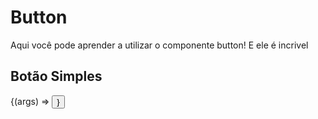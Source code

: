 

<Meta title="Components/Commons/Button" component={Button} />

# Button 

Aqui você pode aprender a utilizar o componente button! E ele é incrivel

<ArgsTable of={Button} />

## Botão Simples

<Canvas>
  <Story
    name="Botão Simples"
    args={{ children: 'Botão Simples' }}
  >
    {(args) => <Button {...args} />}
  </Story>
</Canvas>
